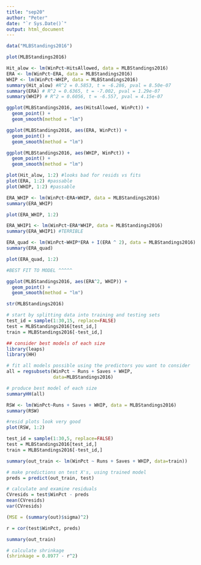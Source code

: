 ```yaml
---
title: "sep20"
author: "Peter"
date: "`r Sys.Date()`"
output: html_document
---
```



```r
data("MLBStandings2016")
```

```r
plot(MLBStandings2016)
```

```r
Hit_alow <- lm(WinPct~HitsAllowed, data = MLBStandings2016)
ERA <- lm(WinPct~ERA, data = MLBStandings2016)
WHIP <- lm(WinPct~WHIP, data = MLBStandings2016)
summary(Hit_alow) #R^2 = 0.5853, t = -6.286, pval = 8.50e-07
summary(ERA) # R^2 = 0.6365, t = -7.002, pval = 1.29e-07
summary(WHIP) # R^2 = 0.6056, t = -6.557, pval = 4.15e-07

```

```r
ggplot(MLBStandings2016, aes(HitsAllowed, WinPct)) +
  geom_point() +
  geom_smooth(method = "lm")

ggplot(MLBStandings2016, aes(ERA, WinPct)) +
  geom_point() +
  geom_smooth(method = "lm")

ggplot(MLBStandings2016, aes(WHIP, WinPct)) +
  geom_point() +
  geom_smooth(method = "lm")
```

```r
plot(Hit_alow, 1:2) #looks bad for resids vs fits
plot(ERA, 1:2) #passable
plot(WHIP, 1:2) #passable
```

```r
ERA_WHIP <- lm(WinPct~ERA+WHIP, data = MLBStandings2016)
summary(ERA_WHIP)
```

```r
plot(ERA_WHIP, 1:2)
```

```r
ERA_WHIP1 <- lm(WinPct~ERA*WHIP, data = MLBStandings2016)
summary(ERA_WHIP1) #TERRIBLE
```

```r
ERA_quad <- lm(WinPct~WHIP*ERA + I(ERA ^ 2), data = MLBStandings2016)
summary(ERA_quad)

plot(ERA_quad, 1:2)

#BEST FIT TO MODEL ^^^^^

ggplot(MLBStandings2016, aes(ERA^2, WHIP)) +
  geom_point() +
  geom_smooth(method = "lm")
```


```r
str(MLBStandings2016)

# start by splitting data into training and testing sets
test_id = sample(1:30,15, replace=FALSE)
test = MLBStandings2016[test_id,]
train = MLBStandings2016[-test_id,]
```

```r
## consider best models of each size
library(leaps)
library(HH)

# fit all models possible using the predictors you want to consider
all = regsubsets(WinPct ~ Runs + Saves + WHIP,
                 data=MLBStandings2016)

# produce best model of each size
summaryHH(all)

RSW <- lm(WinPct~Runs + Saves + WHIP, data = MLBStandings2016)
summary(RSW)

#resid plots look very good
plot(RSW, 1:2)
```

```r
test_id = sample(1:30,5, replace=FALSE) 
test = MLBStandings2016[test_id,]
train = MLBStandings2016[-test_id,]
```

```r
summary(out_train <- lm(WinPct ~ Runs + Saves + WHIP, data=train))

# make predictions on test X's, using trained model
preds = predict(out_train, test)

# calculate and examine residuals
CVresids = test$WinPct - preds
mean(CVresids)
var(CVresids)

(MSE = (summary(out)$sigma)^2)

r = cor(test$WinPct, preds)

summary(out_train)

# calculate shrinkage
(shrinkage = 0.8977 - r^2)
```






